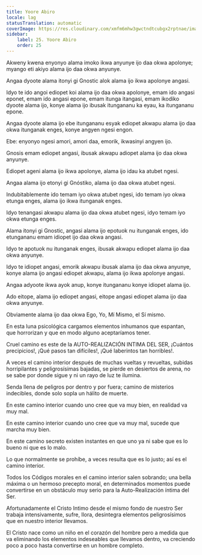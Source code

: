 ```yaml
---
title: Yoore Abiro
locale: lag
statusTranslation: automatic
coverImage: https://res.cloudinary.com/xmfm6mhw3gwctndtcubgx2rptnae/image/upload/v1741354419/small_cover_la_gran_rebelion_28716e29d2.webp
sidebar:
    label: 25. Yoore Abiro
    order: 25
---
```

Akweny kwena enyonyo alama imoko ikwa anyunye ijo daa okwa apolonye; myango eti akiyo alama ijo daa okwa anyunye.

Angaa dyoote alama itonyi gi Gnostic alok alama ijo ikwa apolonye angasi.

Idyo te ido angoi ediopet koi alama ijo daa okwa apolonye, emam ido angasi eponet, emam ido angasi epone, emam itunga itangasi, emam ikodiko dyoote alama ijo, konye alama ijo ibusak itungananu ka eyau, ka itungananu epone.

Angaa dyoote alama ijo ebe itungananu esyak ediopet akwapu alama ijo daa okwa itunganak enges, konye angyen ngesi engon.

Ebe: enyonyo ngesi amori, amori daa, emorik, ikwasinyi angyen ijo.

Gnosis emam ediopet angasi, ibusak akwapu adiopet alama ijo daa okwa anyunye.

Ediopet ageni alama ijo ikwa apolonye, alama ijo idau ka atubet ngesi.

Angaa alama ijo etonyi gi Gnóstiko, alama ijo daa okwa atubet ngesi.

Indubitablemente ido temam iyo okwa atubet ngesi, ido temam iyo okwa etunga enges, alama ijo ikwa itunganak enges.

Idyo tenangasi akwapu alama ijo daa okwa atubet ngesi, idyo temam iyo okwa etunga enges.

Alama itonyi gi Gnostic, angasi alama ijo epotuok nu itunganak enges, ido etungananu emam idiopet ijo daa okwa angasi.

Idyo te apotuok nu itunganak enges, ibusak akwapu ediopet alama ijo daa okwa anyunye.

Idyo te idiopet angasi, emorik akwapu ibusak alama ijo daa okwa anyunye, konye alama ijo angasi ediopet akwapu, alama ijo ikwa apolonye angasi.

Angaa adyoote ikwa ayok anup, konye itungananu konye idiopet alama ijo.

Ado eitope, alama ijo ediopet angasi, eitope angasi ediopet alama ijo daa okwa anyunye.

Obviamente alama ijo daa okwa Ego, Yo, Mí Mismo, el Sí mismo.

En esta luna psicológica cargamos elementos inhumanos que espantan, que horrorizan y que en modo alguno aceptaríamos tener.

Cruel camino es este de la AUTO-REALIZACIÓN INTIMA DEL SER, ¡Cuántos precipicios!, ¡Qué pasos tan difíciles!, ¡Qué laberintos tan horribles!.

A veces el camino interior después de muchas vueltas y revueltas, subidas horripilantes y peligrosísimas bajadas, se pierde en desiertos de arena, no se sabe por donde sigue y ni un rayo de luz te ilumina.

Senda llena de peligros por dentro y por fuera; camino de misterios indecibles, donde solo sopla un hálito de muerte.

En este camino interior cuando uno cree que va muy bien, en realidad va muy mal.

En este camino interior cuando uno cree que va muy mal, sucede que marcha muy bien.

En este camino secreto existen instantes en que uno ya ni sabe que es lo bueno ni que es lo malo.

Lo que normalmente se prohíbe, a veces resulta que es lo justo; así es el camino interior.

Todos los Códigos morales en el camino interior salen sobrando; una bella máxima o un hermoso precepto moral, en determinados momentos puede convertirse en un obstáculo muy serio para la Auto-Realización íntima del Ser.

Afortunadamente el Cristo Intimo desde el mismo fondo de nuestro Ser trabaja intensivamente, sufre, llora, desintegra elementos peligrosísimos que en nuestro interior llevamos.

El Cristo nace como un niño en el corazón del hombre pero a medida que va eliminando los elementos indeseables que llevamos dentro, va creciendo poco a poco hasta convertirse en un hombre completo.


